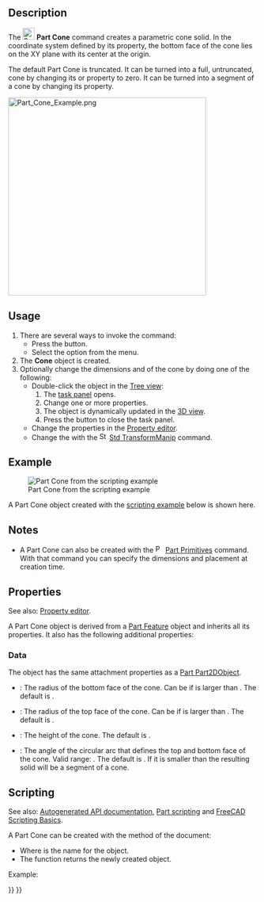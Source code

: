<languages/>
<translate>

<!--T:12-->
{{Docnav
|[[Part_Sphere|Sphere]]
|[[Part_Torus|Torus]]
|[[Part_Workbench|Part]]
|IconL=Part_Sphere.svg
|IconR=Part_Torus.svg
|IconC=Workbench_Part.svg
}}

<!--T:1-->
{{GuiCommand
|Name=Part Cone
|MenuLocation=Part → Primitives → Cone
|Workbenches=[[Part_Workbench|Part]]
|SeeAlso=[[Part_Primitives|Part Primitives]]
}}

== Description == <!--T:17--> 

<!--T:7-->
The [[Image:Part_Cone.svg|24px]] '''Part Cone''' command creates a parametric cone solid. In the coordinate system defined by its {{PropertyData|Placement}} property, the bottom face of the cone lies on the XY plane with its center at the origin.

<!--T:24-->
The default Part Cone is truncated. It can be turned into a full, untruncated, cone by changing its {{PropertyData|Radius1}} or {{PropertyData|Radius2}} property to zero. It can be turned into a segment of a cone by changing its {{PropertyData|Angle}} property.

</translate>
[[Image:Part_Cone_Example.png|400px]]
<translate>

== Usage == <!--T:18--> 

<!--T:8-->
# There are several ways to invoke the command:
#* Press the {{Button|[[Image:Part_Cone.svg|16px]] [[Part_Cone|Cone]]}} button.
#* Select the {{MenuCommand|Part → Primitives → [[Image:Part_Cone.svg|16px]] Cone}} option from the menu.
# The '''Cone''' object is created.
# Optionally change the dimensions and {{PropertyData|Placement}} of the cone by doing one of the following:
#* Double-click the object in the [[Tree_view|Tree view]]:
#*# The {{MenuCommand|Geometric Primitives}} [[Task_panel|task panel]] opens.
#*# Change one or more properties.
#*# The object is dynamically updated in the [[3D_view|3D view]].
#*# Press the {{Button|OK}} button to close the task panel.
#* Change the properties in the [[Property_editor|Property editor]].
#* Change the {{PropertyData|Placement}} with the [[Image:Std_TransformManip.svg|16px]] [[Std_TransformManip|Std TransformManip]] command.

== Example == <!--T:25-->

<!--T:26-->
[[Image:Part_Cone_Scripting_Example.png|thumb|Part Cone from the scripting example]]

<!--T:27-->
A Part Cone object created with the [[#Scripting|scripting example]] below is shown here.

== Notes == <!--T:28-->

<!--T:29-->
* A Part Cone can also be created with the [[Image:Part_Primitives.svg|16px]] [[Part_Primitives|Part Primitives]] command. With that command you can specify the dimensions and placement at creation time.

== Properties == <!--T:10-->

<!--T:30-->
See also: [[Property_editor|Property editor]].

<!--T:31-->
A Part Cone object is derived from a [[Part_Feature|Part Feature]] object and inherits all its properties. It also has the following additional properties:

=== Data === <!--T:32-->

<!--T:33-->
{{TitleProperty|Attachment}}

<!--T:34-->
The object has the same attachment properties as a [[Part_Part2DObject#Data|Part Part2DObject]].

<!--T:35-->
{{TitleProperty|Cone}}

<!--T:20-->
* {{PropertyData|Radius1|Length}}: The radius of the bottom face of the cone. Can be {{Value|0mm}} if {{PropertyData|Radius2}} is larger than {{Value|0mm}}. The default is {{Value|2mm}}.
* {{PropertyData|Radius2|Length}}: The radius of the top face of the cone. Can be {{Value|0mm}} if {{PropertyData|Radius1}} is larger than {{Value|0mm}}. The default is {{Value|4mm}}.
* {{PropertyData|Height|Length}}: The height of the cone. The default is {{Value|10mm}}.
* {{PropertyData|Angle|Angle}}: The angle of the circular arc that defines the top and bottom face of the cone. Valid range: {{Value|0° &lt; value &lt;&#61; 360°}}. The default is {{Value|360°}}. If it is smaller than {{Value|360°}} the resulting solid will be a segment of a cone.

== Scripting == <!--T:21-->

<!--T:36-->
See also: [https://freecad.github.io/SourceDoc/ Autogenerated API documentation], [[Part_scripting|Part scripting]] and [[FreeCAD_Scripting_Basics|FreeCAD Scripting Basics]].

<!--T:22-->
A Part Cone can be created with the {{Incode|addObject()}} method of the document:

</translate>
{{Code|code=
cone = FreeCAD.ActiveDocument.addObject("Part::Cone", "myCone")
}}
<translate>

<!--T:23-->
* Where {{Incode|"myCone"}} is the name for the object.
* The function returns the newly created object.

<!--T:37-->
Example:

</translate>
{{Code|code=
import FreeCAD as App

doc = App.activeDocument()

cone = doc.addObject("Part::Cone", "myCone")
cone.Radius1 = 5
cone.Radius2 = 10
cone.Height = 50
cone.Angle = 270
cone.Placement = App.Placement(App.Vector(1, 2, 3), App.Rotation(30, 60, 15))

doc.recompute()
}}
<translate>


<!--T:13-->
{{Docnav
|[[Part_Sphere|Sphere]]
|[[Part_Torus|Torus]]
|[[Part_Workbench|Part]]
|IconL=Part_Sphere.svg
|IconR=Part_Torus.svg
|IconC=Workbench_Part.svg
}}

</translate>
{{Part_Tools_navi{{#translation:}}}}
{{Userdocnavi{{#translation:}}}}